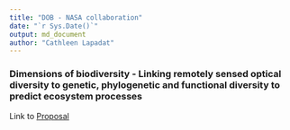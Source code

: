 ---
title: "DOB - NASA collaboration"
date: "`r Sys.Date()`"
output: md_document
author: "Cathleen Lapadat"
---
### Dimensions of biodiversity - Linking remotely sensed optical diversity to genetic, phylogenetic and functional diversity to predict ecosystem processes

Link to [Proposal](https://drive.google.com/file/d/1T0M0MzhHlfIjcJshSvPJ4DBxTvYNod6x/view?usp=sharing)  